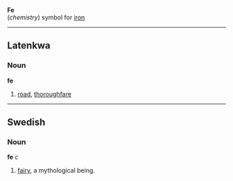 '''Fe'''<br>(''chemistry'') symbol for [[iron]]
----
==Latenkwa==
===Noun===
'''fe'''

#[[road]], [[thoroughfare]]

----
==Swedish==
===Noun===
'''fe''' ''c''

#[[fairy]], a mythological being.